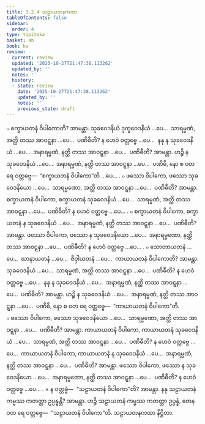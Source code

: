 ```yaml
---
title: 3.2.4 သဠာယတနကထာ
tableOfContents: false
sidebar:
  order: 4
type: tipitaka
basket: ab
book: kv
review:
  current: review
  updated: '2025-10-27T21:47:38.113262'
  updated_by: ''
  notes: ''
  history:
  - state: review
    date: '2025-10-27T21:47:38.113262'
    updated_by: ''
    notes: ''
    previous_state: draft
---
```



<ReviewStatus review={frontmatter.review} showDetails={true} />

<HypothesisAnnotation frontmatter={frontmatter} />

<DynamicBreadcrumb />

<Division number="638" book="kv" e="ch" v="32" p="339">

<Paragraph number="2103" book="kv">
๐ စက္ခာယတနံ ဝိပါကောတိ? အာမန္တာ. သုခဝေဒနိယံ ဒုက္ခဝေဒနိယံ …ပေ…  သာရမ္မဏံ, အတ္ထိ တဿ အာဝဋ္ဋနာ …ပေ…  ပဏိဓီတိ? န ဟေဝံ ဝတ္တဗ္ဗေ …ပေ…  နနု န သုခဝေဒနိယံ …ပေ…  အနာရမ္မဏံ, နတ္ထိ တဿ အာဝဋ္ဋနာ …ပေ…  ပဏိဓီတိ? အာမန္တာ. ဟဉ္စိ န သုခဝေဒနိယံ …ပေ…  အနာရမ္မဏံ, နတ္ထိ တဿ အာဝဋ္ဋနာ …ပေ…  ပဏိဓိ, နော စ ဝတ ရေ ဝတ္တဗ္ဗေ—  “စက္ခာယတနံ ဝိပါကော”တိ …ပေ… .
</Paragraph>

<Paragraph number="2104" book="kv">
๐ ဖဿော ဝိပါကော, ဖဿော သုခဝေဒနိယော …ပေ…  သာရမ္မဏော, အတ္ထိ တဿ အာဝဋ္ဋနာ …ပေ…  ပဏိဓီတိ? အာမန္တာ. စက္ခာယတနံ ဝိပါကော, စက္ခာယတနံ သုခဝေဒနိယံ …ပေ…  သာရမ္မဏံ, အတ္ထိ တဿ အာဝဋ္ဋနာ …ပေ…  ပဏိဓီတိ? န ဟေဝံ ဝတ္တဗ္ဗေ …ပေ… .
</Paragraph>

<Paragraph number="2105" book="kv">
๐ စက္ခာယတနံ ဝိပါကော, စက္ခာယတနံ န သုခဝေဒနိယံ …ပေ…  အနာရမ္မဏံ, နတ္ထိ တဿ အာဝဋ္ဋနာ …ပေ…  ပဏိဓီတိ? အာမန္တာ. ဖဿော ဝိပါကော, ဖဿော န သုခဝေဒနိယော …ပေ…  အနာရမ္မဏော, နတ္ထိ တဿ အာဝဋ္ဋနာ …ပေ…  ပဏိဓီတိ? န ဟေဝံ ဝတ္တဗ္ဗေ …ပေ… .
</Paragraph>

</Division>
<Division number="639" book="kv" e="ch" v="32" p="339">

<Paragraph number="2106" book="kv">
๐ သောတာယတနံ …ပေ…  ဃာနာယတနံ …ပေ…  ဇိဝှါယတနံ …ပေ…  ကာယာယတနံ ဝိပါကောတိ? အာမန္တာ. သုခဝေဒနိယံ …ပေ…  သာရမ္မဏံ, အတ္ထိ တဿ အာဝဋ္ဋနာ …ပေ…  ပဏိဓီတိ? န ဟေဝံ ဝတ္တဗ္ဗေ …ပေ…  နနု န သုခဝေဒနိယံ …ပေ…  အနာရမ္မဏံ, နတ္ထိ တဿ အာဝဋ္ဋနာ …ပေ…  ပဏိဓီတိ? အာမန္တာ. ဟဉ္စိ န သုခဝေဒနိယံ …ပေ…  အနာရမ္မဏံ, နတ္ထိ တဿ အာဝဋ္ဋနာ …ပေ…  ပဏိဓိ, နော စ ဝတ ရေ ဝတ္တဗ္ဗေ—  “ကာယာယတနံ ဝိပါကော”တိ.
</Paragraph>

<Paragraph number="2107" book="kv">
๐ ဖဿော ဝိပါကော, ဖဿော သုခဝေဒနိယော …ပေ…  သာရမ္မဏော, အတ္ထိ တဿ အာဝဋ္ဋနာ …ပေ…  ပဏိဓီတိ? အာမန္တာ. ကာယာယတနံ ဝိပါကော, ကာယာယတနံ သုခဝေဒနိယံ …ပေ…  သာရမ္မဏံ, အတ္ထိ တဿ အာဝဋ္ဋနာ …ပေ…  ပဏိဓီတိ? န ဟေဝံ ဝတ္တဗ္ဗေ …ပေ…  ကာယာယတနံ ဝိပါကော, ကာယာယတနံ န သုခဝေဒနိယံ …ပေ…  အနာရမ္မဏံ, နတ္ထိ တဿ အာဝဋ္ဋနာ …ပေ…  ပဏိဓီတိ? အာမန္တာ. ဖဿော ဝိပါကော, ဖဿော န သုခဝေဒနိယော …ပေ…  အနာရမ္မဏော, နတ္ထိ တဿ အာဝဋ္ဋနာ …ပေ…  ပဏိဓီတိ? န ဟေဝံ ဝတ္တဗ္ဗေ …ပေ… .
</Paragraph>

</Division>
<Division number="640" book="kv" e="ch" v="32" p="340">

<Paragraph number="2108" book="kv">
× န ဝတ္တဗ္ဗံ—  “သဠာယတနံ ဝိပါကော”တိ? အာမန္တာ. နနု သဠာယတနံ ကမ္မဿ ကတတ္တာ ဥပ္ပန္နန္တိ? အာမန္တာ. ဟဉ္စိ သဠာယတနံ ကမ္မဿ ကတတ္တာ ဥပ္ပန္နံ, တေန ဝတ ရေ ဝတ္တဗ္ဗေ—  “သဠာယတနံ ဝိပါကော”တိ.

</Paragraph>
</Division>

<Paragraph number="2109" type="center" book="kv">
သဠာယတနကထာ နိဋ္ဌိတာ.
</Paragraph>